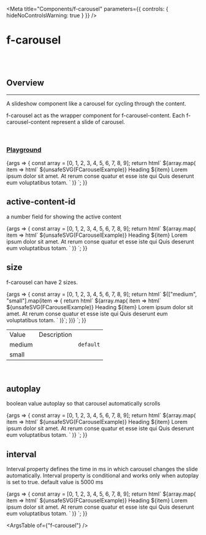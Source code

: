 
<Meta
	title="Components/f-carousel"
	parameters={{
		controls: { hideNoControlsWarning: true }
	}}
/>

# f-carousel

<br />
<br />

## Overview

<hr />

A slideshow component like a carousel for cycling through the content.

f-carousel act as the wrapper component for f-carousel-content. Each f-carousel-content represent a slide of carousel.

<br />

### [Playground](/story/components-f-carousel--playground)

<Canvas>
	<Story
		name="Playground"
		parameters={{
			docs: {
				inlineStories: false,
				iframeHeight: 300
			}
		}}
		argTypes={{
			["active-content-id"]: {
				control: "number"
			},
			size: {
				control: "radio",
				options: ["medium", "small"]
			},
			autoplay: {
				control: "boolean"
			},
			interval: {
				control: "number"
			}
		}}
		args={{
			["active-content-id"]: 4,
			size: "medium",
			autoplay: false,
			interval: 5000
		}}
	>
		{args => {
			const array = [0, 1, 2, 3, 4, 5, 6, 7, 8, 9];
			return html`
				<f-div align="middle-center">
					<f-div width="50%" overflow="hidden">
						<f-carousel
							.size=${args.size}
							?autoplay=${args.autoplay}
							.interval=${args.interval}
							active-content-id=${args["active-content-id"]}
						>
							${array.map(
								item => html` <f-carousel-content content-id=${item}
									><f-div
										width="100%"
										height="100%"
										align="middle-center"
										direction="column"
										gap="x-large"
									>
										${unsafeSVG(FCarouselExample)}
										<f-div direction="column" padding="x-large" gap="large" align="middle-center">
											<f-text variant="heading" weight="bold" size="medium">Heading ${item}</f-text>
											<f-div width="288px" height="hug-content">
												<f-text
													variant="para"
													weight="regular"
													size="small"
													state="secondary"
													align="center"
													>Lorem ipsum dolor sit amet. At rerum conse quatur et esse iste qui Quis
													deserunt eum voluptatibus totam.
												</f-text>
											</f-div>
										</f-div>
									</f-div></f-carousel-content
								>`
							)}</f-carousel
						></f-div
					>
				</f-div>
			`;
		}}
	</Story>
</Canvas>

<br />

## active-content-id

<f-divider></f-divider>

a number field for showing the active content

<Canvas>
	<Story
		name="active-content-id"
		parameters={{
			docs: {
				inlineStories: false,
				iframeHeight: 300
			}
		}}
	>
		{args => {
			const array = [0, 1, 2, 3, 4, 5, 6, 7, 8, 9];
			return html`
				<f-div align="middle-center">
					<f-div width="50%" overflow="hidden">
						<f-carousel active-content-id=${4}>
							${array.map(
								item => html` <f-carousel-content content-id=${item}
									><f-div
										width="100%"
										height="100%"
										align="middle-center"
										direction="column"
										gap="x-large"
									>
										${unsafeSVG(FCarouselExample)}
										<f-div direction="column" padding="x-large" gap="large" align="middle-center">
											<f-text variant="heading" weight="bold" size="medium">Heading ${item}</f-text>
											<f-div width="288px" height="hug-content">
												<f-text
													variant="para"
													weight="regular"
													size="small"
													state="secondary"
													align="center"
													>Lorem ipsum dolor sit amet. At rerum conse quatur et esse iste qui Quis
													deserunt eum voluptatibus totam.
												</f-text>
											</f-div>
										</f-div>
									</f-div></f-carousel-content
								>`
							)}</f-carousel
						></f-div
					>
				</f-div>
			`;
		}}
	</Story>
</Canvas>

<br />

## size

<f-divider></f-divider>

f-carousel can have 2 sizes.

<Canvas>
	<Story
		name="size"
		parameters={{
			docs: {
				inlineStories: false,
				iframeHeight: 300
			}
		}}
	>
		{args => {
			const array = [0, 1, 2, 3, 4, 5, 6, 7, 8, 9];
			return html`
				<f-div align="middle-center" gap="x-large">
					${["medium", "small"].map(item => {
						return html` <f-div width="30%" overflow="hidden">
							<f-carousel .size=${item}>
								${array.map(
									item => html` <f-carousel-content content-id=${item}
										><f-div
											width="100%"
											height="100%"
											align="middle-center"
											direction="column"
											gap="x-large"
										>
											${unsafeSVG(FCarouselExample)}
											<f-div direction="column" padding="x-large" gap="large" align="middle-center">
												<f-text variant="heading" weight="bold" size="medium"
													>Heading ${item}</f-text
												>
												<f-div width="288px" height="hug-content">
													<f-text
														variant="para"
														weight="regular"
														size="small"
														state="secondary"
														align="center"
														>Lorem ipsum dolor sit amet. At rerum conse quatur et esse iste qui Quis
														deserunt eum voluptatibus totam.
													</f-text>
												</f-div>
											</f-div>
										</f-div></f-carousel-content
									>`
								)}</f-carousel
							></f-div
						>`;
					})}
				</f-div>
			`;
		}}
	</Story>
</Canvas>

<table class="custom-table">
	<tbody>
		<tr>
			<td>Value</td>
			<td>Description</td>
			<td></td>
		</tr>
		<tr>
			<td>medium</td>
			<td></td>
			<td>
				<code>default</code>
			</td>
		</tr>
		<tr>
			<td>small</td>
			<td></td>
			<td></td>
		</tr>
	</tbody>
</table>

<br />

## autoplay

<f-divider></f-divider>

boolean value autoplay so that carousel automatically scrolls

<Canvas>
	<Story
		name="autoplay"
		parameters={{
			docs: {
				inlineStories: false,
				iframeHeight: 300
			}
		}}
	>
		{args => {
			const array = [0, 1, 2, 3, 4, 5, 6, 7, 8, 9];
			return html`
				<f-div align="middle-center">
					<f-div width="50%" overflow="hidden">
						<f-carousel ?autoplay=${true}>
							${array.map(
								item => html` <f-carousel-content content-id=${item}
									><f-div
										width="100%"
										height="100%"
										align="middle-center"
										direction="column"
										gap="x-large"
									>
										${unsafeSVG(FCarouselExample)}
										<f-div direction="column" padding="x-large" gap="large" align="middle-center">
											<f-text variant="heading" weight="bold" size="medium">Heading ${item}</f-text>
											<f-div width="288px" height="hug-content">
												<f-text
													variant="para"
													weight="regular"
													size="small"
													state="secondary"
													align="center"
													>Lorem ipsum dolor sit amet. At rerum conse quatur et esse iste qui Quis
													deserunt eum voluptatibus totam.
												</f-text>
											</f-div>
										</f-div>
									</f-div></f-carousel-content
								>`
							)}</f-carousel
						></f-div
					>
				</f-div>
			`;
		}}
	</Story>
</Canvas>

<br />

## interval

<f-divider></f-divider>

Interval property defines the time in ms in which carousel changes the slide automatically.
Interval property is conditional and works only when autoplay is set to true. default value is 5000 ms

<Canvas>
	<Story
		name="interval"
		parameters={{
			docs: {
				inlineStories: false,
				iframeHeight: 300
			}
		}}
	>
		{args => {
			const array = [0, 1, 2, 3, 4, 5, 6, 7, 8, 9];
			return html`
				<f-div align="middle-center">
					<f-div width="50%" overflow="hidden">
						<f-carousel ?autoplay=${true} .interval=${2000}>
							${array.map(
								item => html` <f-carousel-content content-id=${item}
									><f-div
										width="100%"
										height="100%"
										align="middle-center"
										direction="column"
										gap="x-large"
									>
										${unsafeSVG(FCarouselExample)}
										<f-div direction="column" padding="x-large" gap="large" align="middle-center">
											<f-text variant="heading" weight="bold" size="medium">Heading ${item}</f-text>
											<f-div width="288px" height="hug-content">
												<f-text
													variant="para"
													weight="regular"
													size="small"
													state="secondary"
													align="center"
													>Lorem ipsum dolor sit amet. At rerum conse quatur et esse iste qui Quis
													deserunt eum voluptatibus totam.
												</f-text>
											</f-div>
										</f-div>
									</f-div></f-carousel-content
								>`
							)}</f-carousel
						></f-div
					>
				</f-div>
			`;
		}}
	</Story>
</Canvas>

<br />

<ArgsTable of={"f-carousel"} />
